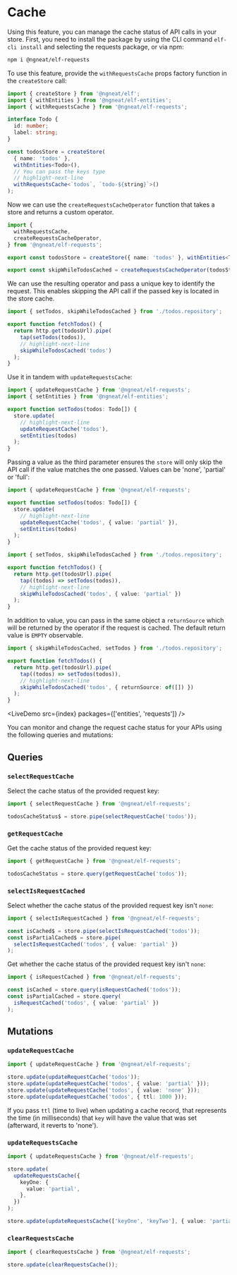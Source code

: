# Cache


Using this feature, you can manage the cache status of API calls in your store. First, you need to install the package
by using the CLI command `elf-cli install` and selecting the requests package, or via npm:

```bash
npm i @ngneat/elf-requests
```

To use this feature, provide the `withRequestsCache` props factory function in the `createStore` call:

```ts title="todos.repository.ts"
import { createStore } from '@ngneat/elf';
import { withEntities } from '@ngneat/elf-entities';
import { withRequestsCache } from '@ngneat/elf-requests';

interface Todo {
  id: number;
  label: string;
}

const todosStore = createStore(
  { name: 'todos' },
  withEntities<Todo>(),
  // You can pass the keys type
  // highlight-next-line
  withRequestsCache<`todos`, `todo-${string}`>()
);
```

Now we can use the `createRequestsCacheOperator` function that takes a store and returns a custom operator.

```ts
import {
  withRequestsCache,
  createRequestsCacheOperator,
} from '@ngneat/elf-requests';

export const todosStore = createStore({ name: 'todos' }, withEntities<Todo>());

export const skipWhileTodosCached = createRequestsCacheOperator(todosStore);
```

We can use the resulting operator and pass a unique key to identify the request. This enables skipping the API call if the passed key is located in the store cache.

```ts title="todos.service.ts"
import { setTodos, skipWhileTodosCached } from './todos.repository';

export function fetchTodos() {
  return http.get(todosUrl).pipe(
    tap(setTodos(todos)),
    // highlight-next-line
    skipWhileTodosCached('todos')
  );
}
```

Use it in tandem with `updateRequestsCache`:

```ts title="todos.repository.ts"
import { updateRequestCache } from '@ngneat/elf-requests';
import { setEntities } from '@ngneat/elf-entities';

export function setTodos(todos: Todo[]) {
  store.update(
    // highlight-next-line
    updateRequestCache('todos'),
    setEntities(todos)
  );
}
```

Passing a value as the third parameter ensures the `store` will only skip the API call if the value matches the
one passed. Values can be 'none', 'partial' or 'full':

```ts title="todos.repository.ts"
import { updateRequestCache } from '@ngneat/elf-requests';

export function setTodos(todos: Todo[]) {
  store.update(
    // highlight-next-line
    updateRequestCache('todos', { value: 'partial' }),
    setEntities(todos)
  );
}
```

```ts title="todos.service.ts"
import { setTodos, skipWhileTodosCached } from './todos.repository';

export function fetchTodos() {
  return http.get(todosUrl).pipe(
    tap((todos) => setTodos(todos)),
    // highlight-next-line
    skipWhileTodosCached('todos', { value: 'partial' })
  );
}
```

In addition to value, you can pass in the same object a `returnSource` which will be returned by the operator if the
request is cached. The default return value is `EMPTY` observable.

```ts title="todos.service.ts"
import { skipWhileTodosCached, setTodos } from './todos.repository';

export function fetchTodos() {
  return http.get(todosUrl).pipe(
    tap((todos) => setTodos(todos)),
    // highlight-next-line
    skipWhileTodosCached('todos', { returnSource: of([]) })
  );
}
```

<LiveDemo src={index} packages={['entities', 'requests']} />
<br />

You can monitor and change the request cache status for your APIs using the following queries and mutations:

## Queries

### `selectRequestCache`

Select the cache status of the provided request key:

```ts
import { selectRequestCache } from '@ngneat/elf-requests';

todosCacheStatus$ = store.pipe(selectRequestCache('todos'));
```

### `getRequestCache`

Get the cache status of the provided request key:

```ts
import { getRequestCache } from '@ngneat/elf-requests';

todosCacheStatus = store.query(getRequestCache('todos'));
```

### `selectIsRequestCached`

Select whether the cache status of the provided request key isn't `none`:

```ts
import { selectIsRequestCached } from '@ngneat/elf-requests';

const isCached$ = store.pipe(selectIsRequestCached('todos'));
const isPartialCached$ = store.pipe(
  selectIsRequestCached('todos', { value: 'partial' })
);
```

Get whether the cache status of the provided request key isn't `none`:

```ts
import { isRequestCached } from '@ngneat/elf-requests';

const isCached = store.query(isRequestCached('todos'));
const isPartialCached = store.query(
  isRequestCached('todos', { value: 'partial' })
);
```

## Mutations

### `updateRequestCache`

```ts
import { updateRequestCache } from '@ngneat/elf-requests';

store.update(updateRequestCache('todos'));
store.update(updateRequestCache('todos', { value: 'partial' }));
store.update(updateRequestCache('todos', { value: 'none' }));
store.update(updateRequestCache('todos', { ttl: 1000 }));
```

If you pass `ttl` (time to live) when updating a cache record, that represents the time (in milliseconds) that `key` will
have the value that was set (afterward, it reverts to 'none').

### `updateRequestsCache`

```ts
import { updateRequestsCache } from '@ngneat/elf-requests';

store.update(
  updateRequestsCache({
    keyOne: {
      value: 'partial',
    },
  })
);

store.update(updateRequestsCache(['keyOne', 'keyTwo'], { value: 'partial' }));
```

### `clearRequestsCache`

```ts
import { clearRequestsCache } from '@ngneat/elf-requests';

store.update(clearRequestsCache());
```
